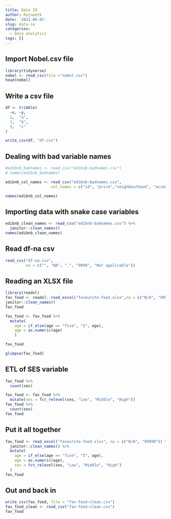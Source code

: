 ```yaml
---
title: Data IO
author: Rajneetk
date: '2021-06-01'
slug: data-io
categories:
  - Data analytics
tags: []
---
```



## Import Nobel.csv file

```r

library(tidyverse)
nobel <- read_csv(file ="nobel.csv")
head(nobel)

```


## Write a csv file

```r

df <- tribble(
  ~x, ~y,
  1,  "a",
  2,  "b",
  3,  "c"
)

write_csv(df, "df.csv")

```


## Dealing with bad variable names 

```r
#edibnb_badnames <- read_csv("edibnb-badnames.csv")
# names(edibnb_badnames)

edibnb_col_names <- read_csv("edibnb-badnames.csv",
                    col_names = c("id", "price","neighbourhood", "accommodates","bathroom", "bedroom","bed",                                            "review_scores_rating", "n_reviews", "url"))

names(edibnb_col_names)

```


## Importing data with snake case variables
```r

edibnb_clean_names <- read_csv("edibnb-badnames.csv") %>%
  janitor::clean_names()
names(edibnb_clean_names)

```


## Read df-na csv

```r

read_csv("df-na.csv", 
         na = c("", "NA", ".", "9999", "Not applicable"))

```


## Reading an XLSX file

```r
library(readxl)
fav_food <- readxl::read_excel("favourite-food.xlsx",na = c("N/A", "99999")) %>%
janitor::clean_names()
fav_food

fav_food <- fav_food %>%
  mutate(
    age = if_else(age == "five", "5", age),
    age = as.numeric(age)
    )

fav_food

glimpse(fav_food)
```


## ETL of SES variable 

```r

fav_food %>%
  count(ses)

fav_food <- fav_food %>%
  mutate(ses = fct_relevel(ses, "Low", "Middle", "High"))
fav_food %>%
  count(ses)
fav_food
```


## Put it all together

```r
fav_food <- read_excel("favourite-food.xlsx", na = c("N/A", "99999")) %>%
  janitor::clean_names() %>%
  mutate(
    age = if_else(age == "five", "5", age), 
    age = as.numeric(age),
    ses = fct_relevel(ses, "Low", "Middle", "High")
  )
fav_food


```


## Out and back in

```r
write_csv(fav_food, file = "fav-food-clean.csv")
fav_food_clean <- read_csv("fav-food-clean.csv")
fav_food
```

## 

